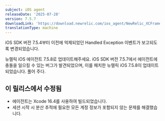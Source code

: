 ```yaml
---
subject: iOS agent
releaseDate: '2025-07-28'
version: 7.5.7
downloadLink: 'https://download.newrelic.com/ios_agent/NewRelic_XCFramework_Agent_7.5.7.zip'
translationType: machine
---
```


<Callout variant="important">
  iOS SDK 버전 7.5.4부터 이전에 억제되었던 Handled Exception 이벤트가 보고되도록 변경되었습니다.

  뉴렐릭 iOS 에이전트 7.5.8로 업데이트해주세요. iOS SDK 버전 7.5.7에서 에이전트에 충돌을 일으킬 수 있는 버그가 발견되었으며, 이를 패치한 뉴렐릭 iOS 7.5.8이 업데이트되었습니다. 풀어 주다.
</Callout>

## 이 릴리스에서 수정됨

* 에이전트는 Xcode 16.4를 사용하여 빌드되었습니다.
* 세션 시작 시 분산 추적에 필요한 모든 계정 정보가 포함되지 않는 문제를 해결했습니다.